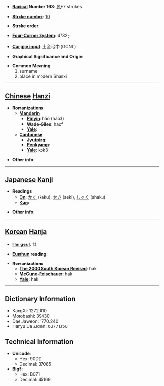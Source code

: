 * '''[[Wiktionary:Chinese radical index| Radical]] Number 163''': [[Wiktionary:Chinese radical index 邑|邑]]+7 strokes

* '''[[Wiktionary:Chinese total strokes index|Stroke number]]''': [[Wiktionary:Chinese total strokes index 10|10]]

* '''Stroke order''': 

* '''[[Wiktionary:Chinese four corner index|Four-Corner System]]''': 4732<sub>7</sub>

* '''[[Wiktionary:Chinese Cangjie index|Cangjie input]]''': 土金弓中 (GCNL)

* '''Graphical Significance and Origin''': 

* '''Common Meaning'''
*#surname
*# place in modern Shanxi


----

== [[Chinese]] [[Hanzi]] ==

* '''Romanizations'''
** '''[[Mandarin]]'''
*** '''[[Pinyin]]''': hǎo (hao3)
*** '''[[Wade-Giles]]''': hao<sup>3</sup>
*** '''[[Yale]]''': 
** '''[[Cantonese]]'''
*** '''[[Jyutping]]''':
*** '''[[Penkyamp]]''': 
*** '''[[Yale]]''': kok3

* '''Other info''': 

----

== [[Japanese]] [[Kanji]] ==

* '''Readings'''
** '''[[On]]''': [[かく]] (kaku), [[せき]] (seki), [[しゃく]] (shaku)
** '''[[Kun]]''': 

* '''Other info''':  

----

== [[Korean]] [[Hanja]] ==

* '''[[Hangeul]]''': 학

* '''[[Eumhun]] reading''': 

* '''Romanizations'''
** '''[[The 2000 South Korean Revised Romanization|The 2000 South Korean Revised]]''': hak
** '''[[McCune-Reischauer]]''': hak
** '''[[Yale]]''': hak

----

== Dictionary Information ==

* KangXi: 1272.010
* Morobashi: 39430
* Dae Jaweon: 1770.240
* Hanyu Da Zidian: 63771.150

== Technical Information ==

* '''Unicode''':
** Hex: 90DD
** Decimal: 37085
* '''Big5''':
** Hex: B071
** Decimal: 45169